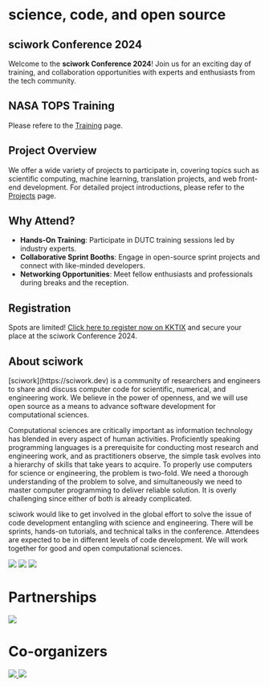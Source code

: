 # science, code, and open source

## sciwork Conference 2024
Welcome to the **sciwork Conference 2024**! Join us for an exciting day of training, and collaboration opportunities with experts and enthusiasts from the tech community.

## NASA TOPS Training

Please refere to the <a href="/training">Training</a> page.

## Project Overview

We offer a wide variety of projects to participate in, covering topics such as scientific computing, machine learning, translation projects, and web front-end development. For detailed project introductions, please refer to the <a href="/projects">Projects</a> page.

## Why Attend?
- **Hands-On Training**: Participate in DUTC training sessions led by industry experts.  
- **Collaborative Sprint Booths**: Engage in open-source sprint projects and connect with like-minded developers.  
- **Networking Opportunities**: Meet fellow enthusiasts and professionals during breaks and the reception.

## Registration
Spots are limited!
[Click here to register now on KKTIX](https://sciwork.kktix.cc/events/sciwork-conference-20241214-ntu) and secure your place at the sciwork Conference 2024.

## About sciwork

<div className="tw-mb-14 tablet:tw-mb-20 tablet:tw-flex tablet:tw-flex-col-reverse">
  <div>
[sciwork](https://sciwork.dev) is a community of researchers and engineers to
share and discuss computer code for scientific, numerical, and engineering
work. We believe in the power of openness, and we will use open source as a
means to advance software development for computational sciences.

Computational sciences are critically important as information technology has
blended in every aspect of human activities. Proficiently speaking programming
languages is a prerequisite for conducting most research and engineering work,
and as practitioners observe, the simple task evolves into a hierarchy of
skills that take years to acquire. To properly use computers for science or
engineering, the problem is two-fold. We need a thorough understanding of the
problem to solve, and simultaneously we need to master computer programming to
deliver reliable solution. It is overly challenging since either of both is
already complicated.

sciwork would like to get involved in the global effort to solve the issue of
code development entangling with science and engineering. There will be
sprints, hands-on tutorials, and technical talks in the conference. Attendees
are expected to be in different levels of code development. We will work
together for good and open computational sciences.

  </div>
  <div className="tw-flex tw-flex-col tablet:tw-flex-row">
    <img className="tw-my-0 tablet:tw-w-1/3" src="https://live.staticflickr.com/65535/52838576141_6faeaeb37e_k.jpg" />
    <img className="tw-my-0 tablet:tw-w-1/3" src="https://live.staticflickr.com/65535/52838761559_16ef82dba5_k.jpg" />
    <img className="tw-my-0 tablet:tw-w-1/3" src="https://live.staticflickr.com/65535/52919230990_ec629d4edb_k.jpg" />
  </div>
</div>

# Partnerships

<div className="tw-flex tw-items-center tw-place-content-center tw-mb-5">
    <a href="https://www.dontusethiscode.com/" className="tablet:tw-w-1/3 tw-bg-[#00323e]">
      <img src="/DUTC_logo.svg" />
    </a>
</div>

# Co-organizers

<div className="tw-flex tw-items-center tw-place-content-center tw-space-x-5 tw-mb-5">
    <a href="https://www.phys.ntu.edu.tw/Default.html" className="tablet:tw-w-1/3">
        <img src="/NTU_Physics_Logo.png" />
    </a>
    <a href="https://ocf.tw/" className="tablet:tw-w-1/3">
        <img src="/OCF_Logo.png" />
    </a>
</div>
